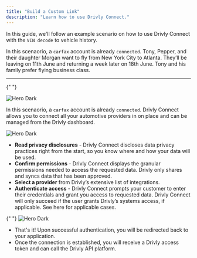 ```yaml
---
title: "Build a Custom Link"
description: "Learn how to use Drivly Connect."
---
```



In this guide, we'll follow an example scenario on how to use Drivly Connect with the
`VIN decode` to vehicle history.

<StoryBoard>

In this scenaorio, a `carfax` account is already `connected`. Tony, Pepper, and their daughter Morgan want to fly from New York City to Atlanta. They’ll be leaving on 11th June and returning a week later on 18th
June. Tony and his family prefer flying business class.

</StoryBoard>

---

<Steps>
  <Step title="Launch Drivly Connect">

{" "}

<HeroContent>
  <img
    class="block"
    src="/images/connect/CloudLotsConnect.svg"
    alt="Hero Dark"
  />
</HeroContent>

In this scenaorio, a `carfax` account is already `connected`.
Drivly Connect allows you to connect all your automotive providers in on place and can be managed from the Drivly dashboard.

</Step>

<Step title="Connect a Provider">
    
  <HeroContent withGrid>
    <img class='block' src='/images/connect/CloudLotzDashboard.svg' alt='Hero Dark' />
  </HeroContent>

- **Read privacy disclosures** - Drivly Connect discloses data privacy practices right from the start, so you know where and how your data will be used.
- **Confirm permissions** - Drivly Connect displays the granular permissions needed to access the requested data. Drivly only shares and syncs data that has been approved.
- **Select a provider** from Drivly’s extensive list of integrations.
- **Authenticate access** - Drivly Connect prompts your customer to enter their credentials and grant you access to requested data. Drivly Connect will only succeed if the user grants Drivly’s systems access, if applicable. See here for applicable cases.

</Step>

<Step title="Receive Data">

{" "}
<HeroContent withGrid>
  <img
    class="block"
    src="/images/connect/VehicleHistoryThree.svg"
    alt="Hero Dark"
  />
</HeroContent>

- That's it! Upon successful authentication, you will be redirected back to your application.
- Once the connection is established, you will receive a Drivly access token and can call the Drivly API platform.

</Step>
</Steps>

